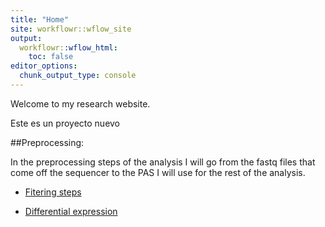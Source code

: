 ---
title: "Home"
site: workflowr::wflow_site
output:
  workflowr::wflow_html:
    toc: false
editor_options:
  chunk_output_type: console
---

Welcome to my research website.

Este es un proyecto nuevo


##Preprocessing:

In the preprocessing steps of the analysis I will go from the fastq files that come off the sequencer to the PAS I will use for the rest of the analysis. 

* [Fitering steps](first-analysis.html)

* [Differential expression](Differential_Expression.html)


